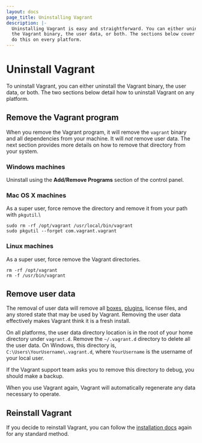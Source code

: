 ```yaml
---
layout: docs
page_title: Uninstalling Vagrant
description: |-
  Uninstalling Vagrant is easy and straightforward. You can either uninstall
  the Vagrant binary, the user data, or both. The sections below cover how to
  do this on every platform.
---
```


# Uninstall Vagrant

To uninstall Vagrant, you can either uninstall
the Vagrant binary, the user data, or both. The two sections below detail how to
uninstall Vagrant on any platform.

## Remove the Vagrant program

When you remove the Vagrant program, it will remove the `vagrant` binary and all
dependencies from your machine. It will _not_ remove user data. The next section provides more details on how to remove that directory from your system.

### Windows machines

Uninstall using the **Add/Remove Programs** section of the control panel.

### Mac OS X machines

As a super user, force remove the directory and remove it from your path with `pkgutil`.\

```shell-session
sudo rm -rf /opt/vagrant /usr/local/bin/vagrant
sudo pkgutil --forget com.vagrant.vagrant
```

### Linux machines

As a super user, force remove the Vagrant directories.

```shell-session
rm -rf /opt/vagrant
rm -f /usr/bin/vagrant
```

## Remove user data

The removal of user data will remove all [boxes](/docs/boxes),
[plugins](/docs/plugins/), license files, and any stored state that may be used
by Vagrant. Removing the user data effectively makes Vagrant think it
is a fresh install.

On all platforms, the user data directory location is in the root of your home directory under `vagrant.d`. Remove the `~/.vagrant.d` directory to delete all the user data. On
Windows, this directory is, `C:\Users\YourUsername\.vagrant.d`, where
`YourUsername` is the username of your local user.

If the Vagrant support team asks you to remove this
directory to debug, you should make a backup.

When you use Vagrant again, Vagrant will automatically regenerate any data necessary to operate.

## Reinstall Vagrant

If you decide to reinstall Vagrant, you can
follow the [installation docs](/docs/installation/) again for any standard
method.
